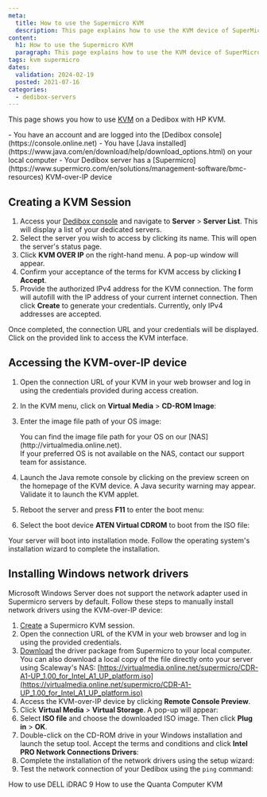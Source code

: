 ```yaml
---
meta:
  title: How to use the Supermicro KVM
  description: This page explains how to use the KVM device of SuperMicro servers
content:
  h1: How to use the Supermicro KVM
  paragraph: This page explains how to use the KVM device of SuperMicro servers
tags: kvm supermicro
dates:
  validation: 2024-02-19
  posted: 2021-07-16
categories:
  - dedibox-servers
---
```


This page shows you how to use [KVM](/dedibox/kvm-over-ip/concepts/#kvm-over-ip) on a Dedibox with HP KVM.

<Message type="requirement">
  - You have an account and are logged into the [Dedibox console](https://console.online.net)
  - You have [Java installed](https://www.java.com/en/download/help/download_options.html) on your local computer
  - Your Dedibox server has a [Supermicro](https://www.supermicro.com/en/solutions/management-software/bmc-resources) KVM-over-IP device
</Message>

## Creating a KVM Session

1. Access your [Dedibox console](https://console.online.net/) and navigate to **Server** > **Server List**. This will display a list of your dedicated servers.
2. Select the server you wish to access by clicking its name. This will open the server's status page.
3. Click **KVM OVER IP** on the right-hand menu. A pop-up window will appear.
    <Lightbox src="scaleway_KVM.webp" alt="" />
4. Confirm your acceptance of the terms for KVM access by clicking **I Accept**.
5. Provide the authorized IPv4 address for the KVM connection. The form will autofill with the IP address of your current internet connection. Then click **Create** to generate your credentials.
    <Message type="note">
      Currently, only IPv4 addresses are accepted.
    </Message>

Once completed, the connection URL and your credentials will be displayed. Click on the provided link to access the KVM interface.

## Accessing the KVM-over-IP device

1. Open the connection URL of your KVM in your web browser and log in using the credentials provided during access creation.
2. In the KVM menu, click on **Virtual Media** > **CD-ROM Image**:
    <Lightbox src="scaleway_supermicro_vm.webp" alt="" />
3. Enter the image file path of your OS image:
    <Lightbox src="scaleway_supermicro_nas.webp" alt="" />

    <Message type="tip">
    You can find the image file path for your OS on our [NAS](http://virtualmedia.online.net). <br />
    If your preferred OS is not available on the NAS, contact our support team for assistance.
    </Message>
4. Launch the Java remote console by clicking on the preview screen on the homepage of the KVM device.
    <Message type="tip">
      A Java security warning may appear. Validate it to launch the KVM applet.
    </Message>
5. Reboot the server and press **F11** to enter the boot menu:
    <Lightbox src="scaleway_supermicro_boot_mgr.webp" alt="" />
6. Select the boot device **ATEN Virtual CDROM** to boot from the ISO file:
    <Lightbox src="scaleway_supermicro_vcdrom.webp" alt="" />

Your server will boot into installation mode. Follow the operating system's installation wizard to complete the installation.

<Lightbox src="scaleway_supermicro_install.webp" alt="" />

## Installing Windows network drivers

Microsoft Windows Server does not support the network adapter used in Supermicro servers by default. Follow these steps to manually install network drivers using the KVM-over-IP device:

1. [Create](#creating-a-kvm-session) a Supermicro KVM session.
2. Open the connection URL of the KVM in your web browser and log in using the provided credentials.
3. [Download](https://www.supermicro.com/wdl/CDR_Images/CDR-A1-A2-UP/CDR-A1-A2-UP_1.02_for_Intel_A1_A2_UP_platform.iso.iso) the driver package from Supermicro to your local computer.
    <Message type="tip">
      You can also download a local copy of the file directly onto your server using Scaleway's NAS: [https://virtualmedia.online.net/supermicro/CDR-A1-UP_1.00_for_Intel_A1_UP_platform.iso](https://virtualmedia.online.net/supermicro/CDR-A1-UP_1.00_for_Intel_A1_UP_platform.iso)
    </Message>
4. Access the KVM-over-IP device by clicking **Remote Console Preview**.
5. Click **Virtual Media** > **Virtual Storage**. A pop-up will appear:
    <Lightbox src="scaleway_supermicro_vdrive.webp" />
6. Select **ISO file** and choose the downloaded ISO image. Then click **Plug in** > **OK**.
7. Double-click on the CD-ROM drive in your Windows installation and launch the setup tool. Accept the terms and conditions and click **Intel PRO Network Connections Drivers**:
    <Lightbox src="scaleway_supermicro_drivers.webp" />
8. Complete the installation of the network drivers using the setup wizard:
    <Lightbox src="scaleway_supermicro_network.webp" />
9. Test the network connection of your Dedibox using the `ping` command:
    <Lightbox src="scaleway_supermicro_ping.webp" />

<Navigation title="See also">
  <PreviousButton to="/dedibox/kvm-over-ip/how-to/dell-idrac9/">How to use DELL iDRAC 9</PreviousButton>
  <NextButton to="/dedibox/kvm-over-ip/how-to/quanta-computer/">How to use the Quanta Computer KVM</NextButton>
</Navigation>